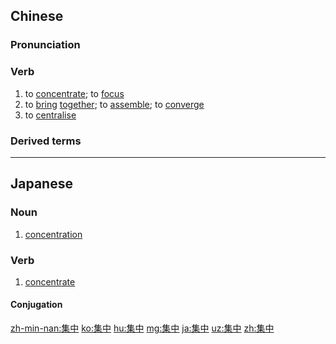 ==Chinese==
{{zh-forms}}

===Pronunciation===
{{zh-pron
|m=jízhōng
|c=zaap6 zung1
|h=pfs=si̍p-chûng
|mn=chi̍p-tiong
|ma=Zh-jízhong.ogg
|cat=v
}}

===Verb===
{{zh-verb}}

# to [[concentrate]]; to [[focus]]
# to [[bring]] [[together]]; to [[assemble]]; to [[converge]]
# to [[centralise]]

===Derived terms===
{{zh-der|集中營}}

{{zh-cat|Elementary}}

----

==Japanese==
{{ja-kanjitab|しゅう|ちゅう|yomi=on}}

===Noun===
{{ja-noun|しゅうちゅう}}

# [[concentration]]

===Verb===
{{ja-verb-suru|しゅうちゅう}}

# [[concentrate]]

====Conjugation====
{{ja-suru|しゅうちゅう}}

[[zh-min-nan:集中]]
[[ko:集中]]
[[hu:集中]]
[[mg:集中]]
[[ja:集中]]
[[uz:集中]]
[[zh:集中]]